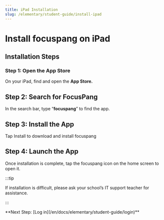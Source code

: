 ```yaml
---
title: iPad Installation
slug: /elementary/student-guide/install-ipad
---
```


# Install focuspang on iPad

## Installation Steps

### Step 1: Open the App Store

On your iPad, find and open the **App Store.**

## Step 2: Search for FocusPang

In the search bar, type “**focuspang**” to find the app.

## Step 3: Install the App

Tap Install to download and install focuspang

## Step 4: Launch the App

Once installation is complete, tap the focuspang icon on the home screen to open it.

:::tip

If installation is difficult, please ask your school’s IT support teacher for assistance.

:::

<div class="link-center">
  **Next Step: [Log in](/en/docs/elementary/student-guide/login)**
</div>
